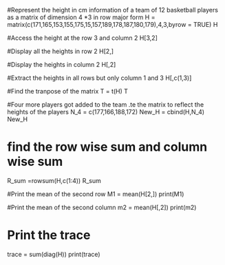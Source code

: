 #Represent the height in cm information of a team of 12 basketball players as a matrix of dimension 4 *3 in row major form 
H = matrix(c(171,165,153,155,175,15,157,189,178,187,180,179),4,3,byrow = TRUE)
H

#Access the height at the row 3 and column 2
H[3,2]

#Display all the heights in row 2
H[2,]

#Display the heights in column 2
H[,2]

#Extract the heights in all rows but only column 1 and 3
H[,c(1,3)]

#Find the tranpose of the matrix
T = t(H)
T

#Four more players got added to the team .te the matrix to reflect the heights of the players 
N_4 = c(177,166,188,172)
New_H = cbind(H,N_4)
New_H

# find the row wise sum and column wise sum
R_sum  =rowsum(H,c(1:4))
R_sum

#Print the mean of the second row 
M1 = mean(H[2,])
print(M1)

#Print the mean of the second column
m2 = mean(H[,2])
print(m2)

# Print the trace 
trace  = sum(diag(H))
print(trace)

